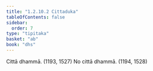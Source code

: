 ```yaml
---
title: "1.2.10.2 Cittaduka"
tableOfContents: false
sidebar:
  order: 7
type: "tipitaka"
basket: "ab"
book: "dhs"
---
```



<DynamicBreadcrumb />

<Division number="78" book="dhs">

<Paragraph number="188" book="dhs">
Cittā dhammā. (<Emphasis>1193, 1527</Emphasis>)
</Paragraph>

<Paragraph number="189" book="dhs">
No cittā dhammā. (<Emphasis>1194, 1528</Emphasis>)
</Paragraph>
</Division>